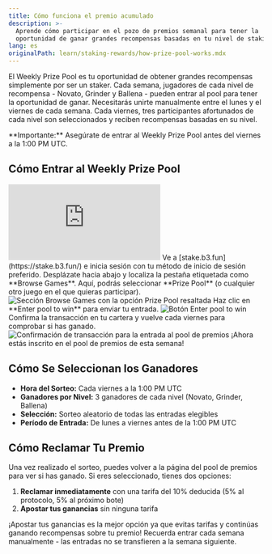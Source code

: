 ```yaml
---
title: Cómo funciona el premio acumulado
description: >-
  Aprende cómo participar en el pozo de premios semanal para tener la
  oportunidad de ganar grandes recompensas basadas en tu nivel de staking
lang: es
originalPath: learn/staking-rewards/how-prize-pool-works.mdx
---
```

El Weekly Prize Pool es tu oportunidad de obtener grandes recompensas simplemente por ser un staker. Cada semana, jugadores de cada nivel de recompensa - Novato, Grinder y Ballena - pueden entrar al pool para tener la oportunidad de ganar. Necesitarás unirte manualmente entre el lunes y el viernes de cada semana. Cada viernes, tres participantes afortunados de cada nivel son seleccionados y reciben recompensas basadas en su nivel.

<Warning>
**Importante:** Asegúrate de entrar al Weekly Prize Pool antes del viernes a la 1:00 PM UTC.
</Warning>

## Cómo Entrar al Weekly Prize Pool

<iframe
  className="w-full aspect-video rounded-xl"
  src="https://www.youtube.com/embed/XEdlAChE2i8"
  title="Cómo entrar al weekly prize pool"
  frameBorder="0"
  allow="accelerometer; autoplay; clipboard-write; encrypted-media; gyroscope; picture-in-picture"
  allowFullScreen
></iframe>

<Steps>
<Step title="Navega a la plataforma de staking">
  Ve a [stake.b3.fun](https://stake.b3.fun/) e inicia sesión con tu método de inicio de sesión preferido.
</Step>

<Step title="Accede al pool de premios">
  Desplázate hacia abajo y localiza la pestaña etiquetada como **Browse Games**. Aquí, podrás seleccionar **Prize Pool** (o cualquier otro juego en el que quieras participar).
  
  <Frame>
    <img src="https://s3.amazonaws.com/helpscout.net/docs/assets/685306b72e0550277aa9250e/images/6880ea7dc11e7d14547191e4/file-xXz4Fcqmmj.png" alt="Sección Browse Games con la opción Prize Pool resaltada" />
  </Frame>
</Step>

<Step title="Entra al pool">
  Haz clic en **Enter pool to win** para enviar tu entrada.
  
  <Frame>
    <img src="https://s3.amazonaws.com/helpscout.net/docs/assets/685306b72e0550277aa9250e/images/6880eb17a309495486d152cd/file-3uPZmMsaXY.png" alt="Botón Enter pool to win" />
  </Frame>
</Step>

<Step title="Confirma tu entrada">
  Confirma la transacción en tu cartera y vuelve cada viernes para comprobar si has ganado.
  
  <Frame>
    <img src="https://s3.amazonaws.com/helpscout.net/docs/assets/685306b72e0550277aa9250e/images/6880eb40a309495486d152cf/file-mlKLA9msK1.png" alt="Confirmación de transacción para la entrada al pool de premios" />
  </Frame>
  
  <Check>
    ¡Ahora estás inscrito en el pool de premios de esta semana!
  </Check>
</Step>
</Steps>

## Cómo Se Seleccionan los Ganadores

- **Hora del Sorteo:** Cada viernes a la 1:00 PM UTC
- **Ganadores por Nivel:** 3 ganadores de cada nivel (Novato, Grinder, Ballena)
- **Selección:** Sorteo aleatorio de todas las entradas elegibles
- **Período de Entrada:** De lunes a viernes antes de la 1:00 PM UTC

## Cómo Reclamar Tu Premio

Una vez realizado el sorteo, puedes volver a la página del pool de premios para ver si has ganado. Si eres seleccionado, tienes dos opciones:

1. **Reclamar inmediatamente** con una tarifa del 10% deducida (5% al protocolo, 5% al próximo bote)
2. **Apostar tus ganancias** sin ninguna tarifa

<Tip>
¡Apostar tus ganancias es la mejor opción ya que evitas tarifas y continúas ganando recompensas sobre tu premio!
</Tip>

<Note>
Recuerda entrar cada semana manualmente - las entradas no se transfieren a la semana siguiente.
</Note>
